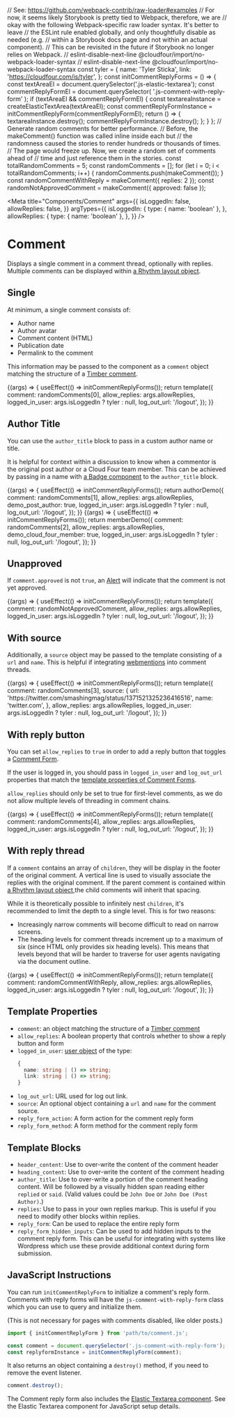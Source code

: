// See: https://github.com/webpack-contrib/raw-loader#examples
// For now, it seems likely Storybook is pretty tied to Webpack, therefore, we are
// okay with the following Webpack-specific raw loader syntax. It's better to leave
// the ESLint rule enabled globally, and only thoughtfully disable as needed (e.g.
// within a Storybook docs page and not within an actual component).
// This can be revisited in the future if Storybook no longer relies on Webpack.
// eslint-disable-next-line @cloudfour/import/no-webpack-loader-syntax
// eslint-disable-next-line @cloudfour/import/no-webpack-loader-syntax
const tyler = {
  name: 'Tyler Sticka',
  link: 'https://cloudfour.com/is/tyler',
};
const initCommentReplyForms = () => {
  const textAreaEl = document.querySelector('.js-elastic-textarea');
  const commentReplyFormEl = document.querySelector(
    '.js-comment-with-reply-form'
  );
  if (textAreaEl && commentReplyFormEl) {
    const textareaInstance = createElasticTextArea(textAreaEl);
    const commentReplyFormInstance = initCommentReplyForm(commentReplyFormEl);
    return () => {
      textareaInstance.destroy();
      commentReplyFormInstance.destroy();
    };
  }
};
// Generate random comments for better performance.
// Before, the makeComment() function was called inline inside each <Story> but
// the randomness caused the stories to render hundreds or thousands of times.
// The page would freeze up. Now, we create a random set of comments ahead of
// time and just reference them in the stories.
const totalRandomComments = 5;
const randomComments = [];
for (let i = 0; i < totalRandomComments; i++) {
  randomComments.push(makeComment());
}
const randomCommentWithReply = makeComment({ replies: 2 });
const randomNotApprovedComment = makeComment({ approved: false });

<Meta
  title="Components/Comment"
  args={{
    isLoggedIn: false,
    allowReplies: false,
  }}
  argTypes={{
    isLoggedIn: {
      type: { name: 'boolean' },
    },
    allowReplies: {
      type: { name: 'boolean' },
    },
  }}
/>

# Comment

Displays a single comment in a comment thread, optionally with replies. Multiple comments can be displayed within [a Rhythm layout object](/docs/objects-rhythm--default-story).

## Single

At minimum, a single comment consists of:

- Author name
- Author avatar
- Comment content (HTML)
- Publication date
- Permalink to the comment

This information may be passed to the component as a `comment` object matching the structure of a [Timber comment](https://timber.github.io/docs/reference/timber-comment/).

<Canvas>
  <Story
    name="Single"
    parameters={{
      docs: {
        source: {
          code: makeTwigInclude('@cloudfour/components/comment/comment.twig', {
            comment: randomComments[0],
          }),
        },
      },
    }}
  >
    {(args) => {
      useEffect(() => initCommentReplyForms());
      return template({
        comment: randomComments[0],
        allow_replies: args.allowReplies,
        logged_in_user: args.isLoggedIn ? tyler : null,
        log_out_url: '/logout',
      });
    }}
  </Story>
</Canvas>

## Author Title

You can use the `author_title` block to pass in a custom author name or title.

It is helpful for context within a discussion to know when a commentor is the original post author or a Cloud Four team member. This can be achieved by passing in a name with [a Badge component](/docs/components-badge--basic) to the `author_title` block.

<Canvas>
  <Story
    name="Role: Author"
    parameters={{
      docs: {
        source: { code: authorDemoSource },
      },
    }}
  >
    {(args) => {
      useEffect(() => initCommentReplyForms());
      return authorDemo({
        comment: randomComments[1],
        allow_replies: args.allowReplies,
        demo_post_author: true,
        logged_in_user: args.isLoggedIn ? tyler : null,
        log_out_url: '/logout',
      });
    }}
  </Story>
</Canvas>

<Canvas>
  <Story
    name="Role: Cloud Four"
    parameters={{
      docs: {
        source: {
          code: memberDemoSource,
        },
      },
    }}
  >
    {(args) => {
      useEffect(() => initCommentReplyForms());
      return memberDemo({
        comment: randomComments[2],
        allow_replies: args.allowReplies,
        demo_cloud_four_member: true,
        logged_in_user: args.isLoggedIn ? tyler : null,
        log_out_url: '/logout',
      });
    }}
  </Story>
</Canvas>

## Unapproved

If `comment.approved` is not `true`, an [Alert](/docs/components-alert--basic) will indicate that the comment is not yet approved.

<Canvas>
  <Story
    name="Unapproved"
    parameters={{
      docs: {
        source: {
          code: makeTwigInclude('@cloudfour/components/comment/comment.twig', {
            comment: randomNotApprovedComment,
          }),
        },
      },
    }}
  >
    {(args) => {
      useEffect(() => initCommentReplyForms());
      return template({
        comment: randomNotApprovedComment,
        allow_replies: args.allowReplies,
        logged_in_user: args.isLoggedIn ? tyler : null,
        log_out_url: '/logout',
      });
    }}
  </Story>
</Canvas>

## With source

Additionally, a `source` object may be passed to the template consisting of a `url` and `name`. This is helpful if integrating [webmentions](https://indieweb.org/Webmention) into comment threads.

<Canvas>
  <Story
    name="With source"
    parameters={{
      docs: {
        source: {
          code: makeTwigInclude('@cloudfour/components/comment/comment.twig', {
            comment: randomComments[3],
            source: {
              url: 'https://twitter.com/smashingmag/status/1371521325236416516',
              name: 'twitter.com',
            },
          }),
        },
      },
    }}
  >
    {(args) => {
      useEffect(() => initCommentReplyForms());
      return template({
        comment: randomComments[3],
        source: {
          url: 'https://twitter.com/smashingmag/status/1371521325236416516',
          name: 'twitter.com',
        },
        allow_replies: args.allowReplies,
        logged_in_user: args.isLoggedIn ? tyler : null,
        log_out_url: '/logout',
      });
    }}
  </Story>
</Canvas>

## With reply button

You can set `allow_replies` to `true` in order to add a reply button that toggles a [Comment Form](/docs/components-comment-form--reply).

If the user is logged in, you should pass in `logged_in_user` and `log_out_url` properties that match the [template properties of Comment Forms](/docs/components-comment-form--reply#template-properties).

`allow_replies` should only be set to true for first-level comments, as we do not allow multiple levels of threading in comment chains.

<Canvas>
  <Story
    name="With reply button"
    args={{ allowReplies: true, isLoggedIn: true }}
    parameters={{
      docs: {
        source: {
          code: makeTwigInclude('@cloudfour/components/comment/comment.twig', {
            comment: randomComments[4],
            allow_replies: true,
            logged_in_user: tyler,
            log_out_url: '/logout',
          }),
        },
      },
    }}
  >
    {(args) => {
      useEffect(() => initCommentReplyForms());
      return template({
        comment: randomComments[4],
        allow_replies: args.allowReplies,
        logged_in_user: args.isLoggedIn ? tyler : null,
        log_out_url: '/logout',
      });
    }}
  </Story>
</Canvas>

## With reply thread

If a `comment` contains an array of `children`, they will be display in the footer of the original comment. A vertical line is used to visually associate the replies with the original comment. If the parent comment is contained within [a Rhythm layout object](/docs/objects-rhythm--default-story),the child comments will inherit that spacing.

While it is theoretically possible to infinitely nest `children`, it's recommended to limit the depth to a single level. This is for two reasons:

- Increasingly narrow comments will become difficult to read on narrow screens.
- The heading levels for comment threads increment up to a maximum of six (since HTML only provides six heading levels). This means that levels beyond that will be harder to traverse for user agents navigating via the document outline.

<Canvas>
  <Story
    name="With reply thread"
    parameters={{
      docs: {
        source: {
          code: makeTwigInclude('@cloudfour/components/comment/comment.twig', {
            comment: randomCommentWithReply,
          }),
        },
      },
    }}
  >
    {(args) => {
      useEffect(() => initCommentReplyForms());
      return template({
        comment: randomCommentWithReply,
        allow_replies: args.allowReplies,
        logged_in_user: args.isLoggedIn ? tyler : null,
        log_out_url: '/logout',
      });
    }}
  </Story>
</Canvas>

## Template Properties

- `comment`: an object matching the structure of a [Timber comment](https://timber.github.io/docs/reference/timber-comment/)
- `allow_replies`: A boolean property that controls whether to show a reply button and form
- `logged_in_user`: [user object](https://timber.github.io/docs/reference/timber-user/#properties) of the type:
  ```ts
  {
    name: string | () => string;
    link: string | () => string;
  }
  ```
- `log_out_url`: URL used for log out link.
- `source`: An optional object containing a `url` and `name` for the comment source.
- `reply_form_action`: A form action for the comment reply form
- `reply_form_method`: A form method for the comment reply form

## Template Blocks

- `header_content`: Use to over-write the content of the comment header
- `heading_content`: Use to over-write the content of the comment heading
- `author_title`: Use to over-write a portion of the comment heading content. Will be followed by a visually hidden span reading either `replied` or `said`. (Valid values could be `John Doe` or `John Doe (Post Author)`.)
- `replies`: Use to pass in your own replies markup. This is useful if you need to modify other blocks within replies.
- `reply_form`: Can be used to replace the entire reply form
- `reply_form_hidden_inputs`: Can be used to add hidden inputs to the comment reply form. This can be useful for integrating with systems like Wordpress which use these provide additional context during form submission.

## JavaScript Instructions

You can run `initCommentReplyForm` to initialize a comment's reply form. Comments with reply forms will have the `js-comment-with-reply-form` class which you can use to query and initialize them.

(This is not necessary for pages with comments disabled, like older posts.)

```js
import { initCommentReplyForm } from 'path/to/comment.js';

const comment = document.querySelector('.js-comment-with-reply-form');
const replyformInstance = initCommentReplyForm(comment);
```

It also returns an object containing a `destroy()` method, if you need to remove the event listener.

```js
comment.destroy();
```

The Comment reply form also includes the [Elastic Textarea component](/docs/components-input--elastic-textarea). See the Elastic Textarea component for JavaScript setup details.
